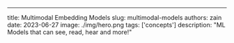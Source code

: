---
title: Multimodal Embedding Models
slug: multimodal-models
authors: zain
date: 2023-06-27
image: ./img/hero.png
tags: ['concepts']
description: "ML Models that can see, read, hear and more!"


